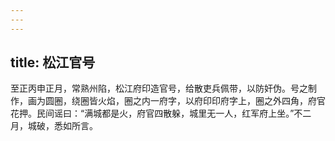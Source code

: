 ```yaml
---
---
---
```

title: 松江官号
---




至正丙申正月，常熟州陷，松江府印造官号，给散吏兵佩带，以防奸伪。号之制作，画为圆圈，绕圈皆火焰，圈之内一府字，以府印印府字上，圈之外四角，府官花押。民间谣曰：“满城都是火，府官四散躲，城里无一人，红军府上坐。”不二月，城破，悉如所言。